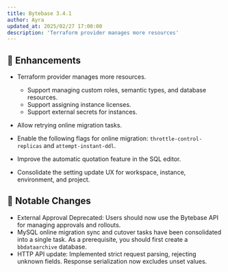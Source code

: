 ```yaml
---
title: Bytebase 3.4.1
author: Ayra
updated_at: 2025/02/27 17:00:00
description: 'Terraform provider manages more resources'
---
```



## 🎄 Enhancements

- Terraform provider manages more resources.

  - Support managing custom roles, semantic types, and database resources.
  - Support assigning instance licenses.
  - Support external secrets for instances.

- Allow retrying online migration tasks.
- Enable the following flags for online migration: `throttle-control-replicas` and `attempt-instant-ddl`.
- Improve the automatic quotation feature in the SQL editor.
- Consolidate the setting update UX for workspace, instance, environment, and project.

## 🔔 Notable Changes

- External Approval Deprecated: Users should now use the Bytebase API for managing approvals and rollouts.
- MySQL online migration sync and cutover tasks have been consolidated into a single task. As a prerequisite, you should first create a `bbdataarchive` database.
- HTTP API update: Implemented strict request parsing, rejecting unknown fields. Response serialization now excludes unset values.

<InstallUpgrade />
